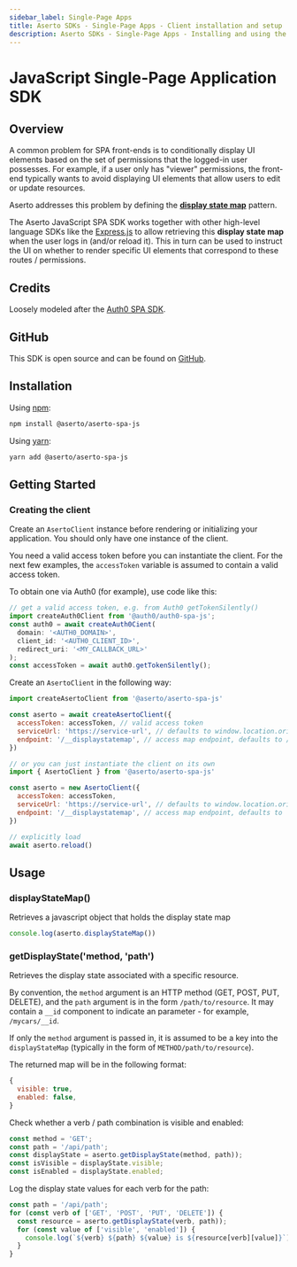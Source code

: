 ```yaml
---
sidebar_label: Single-Page Apps
title: Aserto SDKs - Single-Page Apps - Client installation and setup
description: Aserto SDKs - Single-Page Apps - Installing and using the Single-Page Apps client
---
```


# JavaScript Single-Page Application SDK

## Overview

A common problem for SPA front-ends is to conditionally display UI elements based on the set of permissions
that the logged-in user possesses. For example, if a user only has "viewer" permissions,
the front-end typically wants to avoid displaying UI elements that allow users to edit or update resources.

Aserto addresses this problem by defining the [**display state map**](/docs/authorizer-guide/display-state-map) pattern.

The Aserto JavaScript SPA SDK works together with other high-level language SDKs like the
[Express.js](/docs/software-development-kits/javascript/express#displaystatemap-middleware) to allow retrieving this
**display state map** when the user logs in (and/or reload it). This in turn can be used to instruct
the UI on whether to render specific UI elements that correspond to these routes / permissions.

## Credits

Loosely modeled after the [Auth0 SPA SDK](https://github.com/auth0/auth0-spa-js).

## GitHub

This SDK is open source and can be found on [GitHub](https://github.com/aserto-dev/aserto-spa-js).

## Installation

Using [npm](https://npmjs.org):

```sh
npm install @aserto/aserto-spa-js
```

Using [yarn](https://yarnpkg.com):

```sh
yarn add @aserto/aserto-spa-js
```

## Getting Started

### Creating the client

Create an `AsertoClient` instance before rendering or initializing your application. You should only have one instance of the client.

You need a valid access token before you can instantiate the client. For
the next few examples, the `accessToken` variable is assumed to contain a
valid access token.

To obtain one via Auth0 (for example), use code like this:

```js
// get a valid access token, e.g. from Auth0 getTokenSilently()
import createAuth0Client from '@auth0/auth0-spa-js';
const auth0 = await createAuth0Cient(
  domain: '<AUTH0_DOMAIN>',
  client_id: '<AUTH0_CLIENT_ID>',
  redirect_uri: '<MY_CALLBACK_URL>'
);
const accessToken = await auth0.getTokenSilently();
```

Create an `AsertoClient` in the following way:

```js
import createAsertoClient from '@aserto/aserto-spa-js'

const aserto = await createAsertoClient({
  accessToken: accessToken, // valid access token
  serviceUrl: 'https://service-url', // defaults to window.location.origin
  endpoint: '/__displaystatemap', // access map endpoint, defaults to /__displaystatemap
})

// or you can just instantiate the client on its own
import { AsertoClient } from '@aserto/aserto-spa-js'

const aserto = new AsertoClient({
  accessToken: accessToken,
  serviceUrl: 'https://service-url', // defaults to window.location.origin
  endpoint: '/__displaystatemap', // access map endpoint, defaults to  /__displaystatemap
})

// explicitly load
await aserto.reload()
```

## Usage

### displayStateMap()

Retrieves a javascript object that holds the display state map

```js
console.log(aserto.displayStateMap())
```

### getDisplayState('method, 'path')

Retrieves the display state associated with a specific resource.

By convention, the `method` argument is an HTTP method (GET, POST, PUT, DELETE), and the `path` argument is in the form `/path/to/resource`. It may contain a `__id` component to indicate an parameter - for example, `/mycars/__id`.

If only the `method` argument is passed in, it is assumed to be a key into the `displayStateMap` (typically in the form of `METHOD/path/to/resource`).

The returned map will be in the following format:

```js
{
  visible: true,
  enabled: false,
}
```

Check whether a verb / path combination is visible and enabled:

```js
const method = 'GET';
const path = '/api/path';
const displayState = aserto.getDisplayState(method, path));
const isVisible = displayState.visible;
const isEnabled = displayState.enabled;
```

Log the display state values for each verb for the path:

```js
const path = '/api/path';
for (const verb of ['GET', 'POST', 'PUT', 'DELETE']) {
  const resource = aserto.getDisplayState(verb, path));
  for (const value of ['visible', 'enabled']) {
    console.log(`${verb} ${path} ${value} is ${resource[verb][value]}`);
  }
}
```
